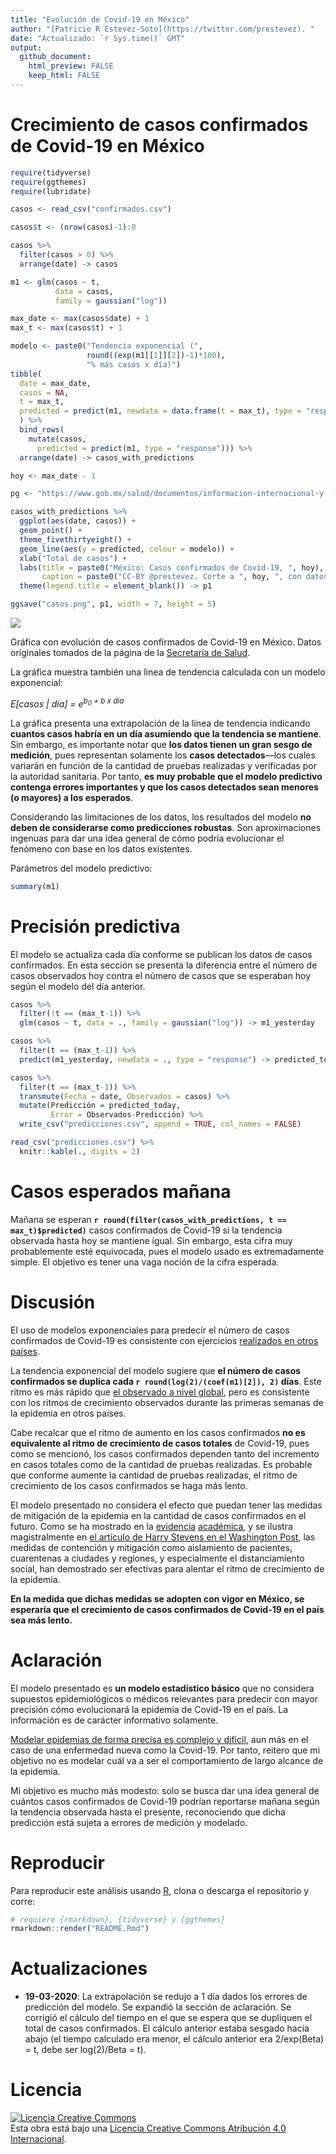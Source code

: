 ```yaml
---
title: "Evolución de Covid-19 en México"
author: "[Patricio R Estevez-Soto](https://twitter.com/prestevez). "
date: "Actualizado: `r Sys.time()` GMT"
output:
  github_document:
    html_preview: FALSE
    keep_html: FALSE
---
```


# Crecimiento de casos confirmados de Covid-19 en México

```r

require(tidyverse)
require(ggthemes)
require(lubridate)

casos <- read_csv("confirmados.csv")

casos$t <- (nrow(casos)-1):0

casos %>%
  filter(casos > 0) %>%
  arrange(date) -> casos

m1 <- glm(casos ~ t,
          data = casos,
          family = gaussian("log"))

max_date <- max(casos$date) + 1
max_t <- max(casos$t) + 1

modelo <- paste0("Tendencia exponencial (",
                 round((exp(m1[[1]][2])-1)*100),
                 "% más casos x día)")
tibble(
  date = max_date,
  casos = NA,
  t = max_t,
  predicted = predict(m1, newdata = data.frame(t = max_t), type = "response")
  ) %>%
  bind_rows(
    mutate(casos,
      predicted = predict(m1, type = "response"))) %>%
  arrange(date) -> casos_with_predictions

hoy <- max_date - 1

pg <- "https://www.gob.mx/salud/documentos/informacion-internacional-y-nacional-sobre-nuevo-coronavirus-2019-ncov"

casos_with_predictions %>%
  ggplot(aes(date, casos)) +
  geom_point() +
  theme_fivethirtyeight() +
  geom_line(aes(y = predicted, colour = modelo)) +
  xlab("Total de casos") +
  labs(title = paste0("México: Casos confirmados de Covid-19, ", hoy),
       caption = paste0("CC-BY @prestevez. Corte a ", hoy, ", con datos de \n", pg)) +
  theme(legend.title = element_blank()) -> p1

ggsave("casos.png", p1, width = 7, height = 5)

```

![](casos.png)

Gráfica con evolución de casos confirmados de Covid-19 en México. Datos originales tomados de la página de la [Secretaría de Salud](https://www.gob.mx/salud/documentos/informacion-internacional-y-nacional-sobre-nuevo-coronavirus-2019-ncov).

La gráfica muestra también una linea de tendencia calculada con un modelo exponencial:


*E[casos | dia] = e<sup>b<sub>0</sub> + b x dia</sup>*


La gráfica presenta una extrapolación de la línea de tendencia indicando **cuantos casos habría en un día asumiendo que la tendencia se mantiene**. Sin embargo, es importante notar que **los datos tienen un gran sesgo de medición**, pues representan solamente los **casos detectados**---los cuales variarán en función de la cantidad de pruebas realizadas y verificadas por la autoridad sanitaria. Por tanto, **es muy probable que el modelo predictivo contenga errores importantes y que los casos detectados sean menores (o mayores) a los esperados**.

Considerando las limitaciones de los datos, los resultados del modelo **no deben de considerarse como predicciones robustas**. Son aproximaciones ingenuas para dar una idea general de cómo podría evolucionar el fenómeno con base en los datos existentes.

Parámetros del modelo predictivo:

```r
summary(m1)
```


# Precisión predictiva

El modelo se actualiza cada día conforme se publican los datos de casos confirmados. En esta sección se presenta la diferencia entre el número de casos observados hoy contra el número de casos que se esperaban hoy según el modelo del día anterior.

```r

casos %>%
  filter(!t == (max_t-1)) %>%
  glm(casos ~ t, data = ., family = gaussian("log")) -> m1_yesterday

casos %>%
  filter(t == (max_t-1)) %>%
  predict(m1_yesterday, newdata = ., type = "response") -> predicted_today

casos %>%
  filter(t == (max_t-1)) %>%
  transmute(Fecha = date, Observados = casos) %>%
  mutate(Predicción = predicted_today,
         Error = Observados-Predicción) %>%
  write_csv("predicciones.csv", append = TRUE, col_names = FALSE)

read_csv("predicciones.csv") %>%
  knitr::kable(., digits = 2)

```


# Casos esperados mañana

Mañana se esperan **`r round(filter(casos_with_predictions, t == max_t)$predicted)`** casos confirmados de Covid-19 si la tendencia observada hasta hoy se mantiene igual. Sin embargo, esta cifra muy probablemente esté equivocada, pues el modelo usado es extremadamente simple. El objetivo es tener una vaga noción de la cifra esperada.

# Discusión

El uso de modelos exponenciales para predecir el número de casos confirmados de Covid-19 es consistente con ejercicios [realizados en otros países](https://doi.org/10.1016/S0140-6736(20)30627-9).

La tendencia exponencial del modelo sugiere que **el número de casos confirmados se duplica cada `r round(log(2)/(coef(m1)[2]), 2)` días**. Este ritmo es más rápido que [el observado a nivel global](https://ourworldindata.org/coronavirus#growth-of-cases-how-long-did-it-take-for-the-number-of-confirmed-cases-to-double), pero es consistente con los ritmos de crecimiento observados durante las primeras semanas de la epidemia en otros países.

Cabe recalcar que el ritmo de aumento en los casos confirmados **no es equivalente al ritmo de crecimiento de casos totales** de Covid-19, pues como se mencionó, los casos confirmados dependen tanto del incremento en casos totales como de la cantidad de pruebas realizadas. Es probable que conforme aumente la cantidad de pruebas realizadas, el ritmo de crecimiento de los casos confirmados se haga más lento.

El modelo presentado no considera el efecto que puedan tener las medidas de mitigación de la epidemia en la cantidad de casos confirmados en el futuro. Como se ha mostrado en la [evidencia](https://www.thelancet.com/journals/laninf/article/PIIS1473-3099(20)30144-4/fulltext) [académica](https://www.thelancet.com/journals/langlo/article/PIIS2214-109X(20)30074-7/fulltext), y se ilustra magistralmente en [el artículo de Harry Stevens en el Washington Post](https://www.washingtonpost.com/graphics/2020/world/corona-simulator-spanish/), las medidas de contención y mitigación como aislamiento de pacientes, cuarentenas a ciudades y regiones, y especialmente el distanciamiento social, han demostrado ser efectivas para alentar el ritmo de crecimiento de la epidemia.

**En la medida que dichas medidas se adopten con vigor en México, se esperaría que el crecimiento de casos confirmados de Covid-19 en el país sea más lento.**


# Aclaración

El modelo presentado es **un modelo estadístico básico** que no considera supuestos epidemiológicos o médicos relevantes para predecir con mayor precisión cómo evolucionará la epidemia de Covid-19 en el país. La información es de carácter informativo solamente.

[Modelar epidemias de forma precisa es complejo y difícil](https://twitter.com/danitte/status/1240330754460008448), aun más en el caso de una enfermedad nueva como la Covid-19. Por tanto, reitero que mi objetivo no es modelar cuál va a ser el comportamiento de largo alcance de la epidemia.

Mi objetivo es mucho más modesto: solo se busca dar una idea general de cuántos casos confirmados de Covid-19 podrían reportarse mañana según la tendencia observada hasta el presente, reconociendo que dicha predicción está sujeta a errores de medición y modelado.


# Reproducir

Para reproducir este análisis usando [R](https://cran.r-project.org/), clona o descarga el repositorio y corre:

```r
# requiere {rmarkdown}, {tidyverse} y {ggthemes}
rmarkdown::render("README.Rmd")
```

# Actualizaciones

 - **19-03-2020**: La extrapolación se redujo a 1 día dados los errores de predicción del modelo. Se expandió la sección de aclaración. Se corrigió el cálculo del tiempo en el que se espera que se dupliquen el total de casos confirmados. El cálculo anterior estaba sesgado hacia abajo (el tiempo calculado era menor, el cálculo anterior era 2/exp(Beta) = t, debe ser log(2)/Beta = t).


# Licencia

<a rel="license" href="http://creativecommons.org/licenses/by/4.0/"><img alt="Licencia Creative Commons" style="border-width:0" src="https://i.creativecommons.org/l/by/4.0/88x31.png" /></a><br />Esta obra está bajo una <a rel="license" href="http://creativecommons.org/licenses/by/4.0/">Licencia Creative Commons Atribución 4.0 Internacional</a>.

